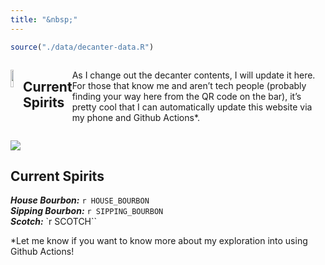 ```yaml
---
title: "&nbsp;"
---
```


```r
source("./data/decanter-data.R")
```


:::: {style="display: flex;"}

::: {}
![](./images/learys-bar-logo.jpeg){width=50%}

:::

::: {}


## Current Spirits  

As I change out the decanter contents, I will update it here.  For those that know me and aren't tech people (probably finding your way here from the QR code on the bar), it's pretty cool that I can automatically update this website via my phone and Github Actions*.  
:::

::::

![](./images/decanters.jpeg)


## Current Spirits

***House Bourbon:*** `r HOUSE_BOURBON`  
***Sipping Bourbon:*** `r SIPPING_BOURBON`       
***Scotch:*** `r SCOTCH``    


*Let me know if you want to know more about my exploration into using Github Actions!
